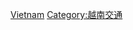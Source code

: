 {{Catnav|頁面分類|各種主題的頁面分類|按國家分類|各國交通|越南交通}}
{{Catnav|頁面分類|各種主題的頁面分類|按國家分類|各國交通|各國鐵路}}
{{Catnav|頁面分類|人类社会|交通|鐵路|各國鐵路}}
{{Catnav|頁面分類|人类社会|交通|各國交通|越南交通}}
{{Catnav|頁面分類|人类社会|交通|各國交通|各國鐵路}}
{{Commons category|Rail transport in Vietnam}}

[[Category:亞洲各國鐵路|Vietnam]]
[[Category:越南交通|Category:越南交通]]